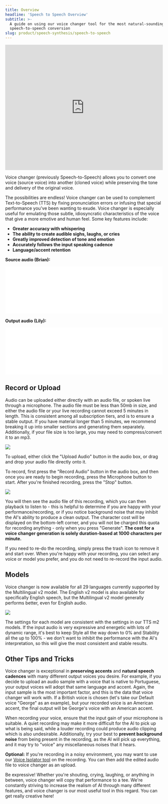 ```yaml
---
title: Overview
headline: 'Speech to Speech Overview'
subtitle: >-
  A guide on using our voice changer tool for the most natural-sounding
  speech-to-speech conversion
slug: product/speech-synthesis/speech-to-speech
---
```




<iframe
  width="100%"
  height="400"
  src="https://www.youtube.com/embed/GBdOQClluIA"
  title="YouTube video player"
  frameborder="0"
  allow="accelerometegr; autoplay; clipboard-write; encrypted-media; gyroscope; picture-in-picture; web-share"
  allowfullscreen
></iframe>

Voice changer (previously Speech-to-Speech) allows you to convert one voice (source voice) into another (cloned voice) while preserving the tone and delivery of the original voice.

The possibilities are endless! Voice changer can be used to complement Text-to-Speech (TTS) by fixing pronunciation errors or infusing that special performance you've been wanting to exude. Voice changer is especially useful for emulating those subtle, idiosyncratic characteristics of the voice that give a more emotive and human feel. Some key features include:

- **Greater accuracy with whispering**
- **The ability to create audible sighs, laughs, or cries**
- **Greatly improved detection of tone and emotion**
- **Accurately follows the input speaking cadence**
- **Language/accent retention**


**Source audio (Brian):**

<iframe
    width="100%"
    height={90}
    frameBorder="no"
    scrolling="no"
    src={`https://elevenlabs.io/player/index.html?title=Example&small=true&preview=true&audioSrc=https%3A%2F%2Fgithub.com%2Felevenlabs%2Felevenlabs-docs%2Fraw%2Fmain%2Ffern%2Fproduct%2Fspeech-synthesis%2Faudio%2Fsts_example_1_source_brian.mp3`}
></iframe>

**Output audio (Lily):**

<iframe
    width="100%"
    height={90}
    frameBorder="no"
    scrolling="no"
    src={`https://elevenlabs.io/player/index.html?title=Example&small=true&preview=true&audioSrc=https%3A%2F%2Fgithub.com%2Felevenlabs%2Felevenlabs-docs%2Fraw%2Fmain%2Ffern%2Fproduct%2Fspeech-synthesis%2Faudio%2Fsts_example_1_clone_lily.mp3`}
></iframe>


## Record or Upload

Audio can be uploaded either directly with an audio file, or spoken live through a microphone. The audio file must be less than 50mb in size, and either the audio file or your live recording cannot exceed 5 minutes in length. This is consistent among all subscription tiers, and is to ensure a stable output. If you have material longer than 5 minutes, we recommend breaking it up into smaller sections and generating them separately. Additionally, if your file size is too large, you may need to compress/convert it to an mp3.

<img src="../../images/STS_Audio_Box1.webp" />

To upload, either click the "Upload Audio" button in the audio box, or drag and drop your audio file directly onto it.

To record, first press the "Record Audio" button in the audio box, and then once you are ready to begin recording, press the Microphone button to start. After you're finished recording, press the "Stop" button.

<img src="../../images/STS_Audio_Box2.webp" />

You will then see the audio file of this recording, which you can then playback to listen to - this is helpful to determine if you are happy with your performance/recording, or if you notice background noise that may inhibit the AI's ability to produce a clean output. The character cost will be displayed on the bottom-left corner, and you will not be charged this quota for recording anything - only when you press "Generate". **The cost for a voice changer generation is solely duration-based at 1000 characters per minute.**

If you need to re-do the recording, simply press the trash icon to remove it and start over. When you're happy with your recording, you can select any voice or model you prefer, and you do not need to re-record the input audio.


## Models

Voice changer is now available for all 29 languages currently supported by the Multilingual v2 model. The English v2 model is also available for specifically English speech, but the Multilingual v2 model generally performs better, even for English audio.

<Frame>
  <img src="../../images/STS_Models3.webp" />
</Frame>

The settings for each model are consistent with the settings in our TTS m2 models. If the input audio is very expressive and energetic with lots of dynamic range, it's best to keep Style all the way down to 0% and Stability all the up to 100% - we don't want to inhibit the performance with the AI's interpretation, so this will give the most consistent and stable results.


## Other Tips and Tricks

Voice changer is exceptional in **preserving accents** and **natural speech cadences** with many different output voices you desire. For example, if you decide to upload an audio sample with a voice that is native to Portuguese, your output voices will adopt that same language and accent. Again, the input sample is the most important factor, and this is the data that voice changer will work with. If a British voice is chosen (let's take our Default voice "George" as an example), but your recorded voice is an American accent, the final output will be George's voice with an American accent.

When recording your voice, ensure that the input gain of your microphone is suitable. A quiet recording may make it more difficult for the AI to pick up what is being said, while a louder recording could produce audio clipping which is also undesirable. Additionally, try your best to **prevent background noise** from being present in the recording, as the AI will pick up everything, and it may try to "voice" any miscellaneous noises that it hears.

**Optional:** If you're recording in a noisy environment, you may want to use our [Voice Isolator tool](https://elevenlabs.io/app/voice-isolator) on the recording. You can then add the edited audio file to voice changer as an upload.

Be expressive! Whether you're shouting, crying, laughing, or anything in between, voice changer will copy that performance to a tee. We're constantly striving to increase the realism of AI through many different features, and voice changer is our most useful tool in this regard. You can get really creative here!
